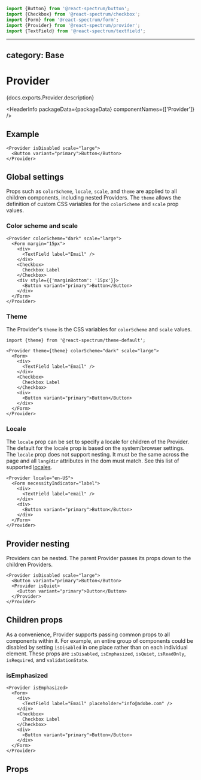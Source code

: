 

```jsx import
import {Button} from '@react-spectrum/button';
import {Checkbox} from '@react-spectrum/checkbox';
import {Form} from '@react-spectrum/form';
import {Provider} from '@react-spectrum/provider';
import {TextField} from '@react-spectrum/textfield';
```

---
category: Base
---

# Provider

<p>{docs.exports.Provider.description}</p>

<HeaderInfo
  packageData={packageData}
  componentNames={['Provider']} />

## Example

```tsx example
<Provider isDisabled scale="large">
  <Button variant="primary">Button</Button>
</Provider>
```

## Global settings

Props such as `colorScheme`, `locale`, `scale`, and `theme` are applied to all
children components, including nested Providers. The `theme` allows the
definition of custom CSS variables for the `colorScheme` and `scale` prop values.

### Color scheme and scale

```tsx example
<Provider colorScheme="dark" scale="large">
  <Form margin="15px">
    <div>
      <TextField label="Email" />
    </div>
    <Checkbox>
      Checkbox Label
    </Checkbox>
    <div style={{'marginBottom': '15px'}}>
      <Button variant="primary">Button</Button>
    </div>
  </Form>
</Provider>
```

### Theme

The Provider's `theme` is the CSS variables for `colorScheme` and `scale` values.

```tsx
import {theme} from '@react-spectrum/theme-default';

<Provider theme={theme} colorScheme="dark" scale="large">
  <Form>
    <div>
      <TextField label="Email" />
    </div>
    <Checkbox>
      Checkbox Label
    </Checkbox>
    <div>
      <Button variant="primary">Button</Button>
    </div>
  </Form>
</Provider>
```

### Locale

The `locale` prop can be set to specify a locale for children of the Provider.
The default for the locale prop is based on the system/browser settings.
The `locale` prop does not support nesting. It must be the same across the page and all `lang`/`dir` attributes in the dom must match.
See this list of supported [locales](../react-aria/internationalization#supported-locales).

```tsx example
<Provider locale="en-US">
  <Form necessityIndicator="label">
    <div>
      <TextField label="email" />
    </div>
    <div>
      <Button variant="primary">Button</Button>
    </div>
  </Form>
</Provider>
```

## Provider nesting

Providers can be nested. The parent Provider passes its props down to the
children Providers.

```tsx example
<Provider isDisabled scale="large">
  <Button variant="primary">Button</Button>
  <Provider isQuiet>
    <Button variant="primary">Button</Button>
  </Provider>
</Provider>
```

## Children props

As a convenience, Provider supports passing common props to all components
within it. For example, an entire group of components could be disabled by
setting `isDisabled` in one place rather than on each individual element.
These props are `isDisabled`, `isEmphasized`, `isQuiet`, `isReadOnly`,
`isRequired`, and `validationState`.

### isEmphasized

```tsx example
<Provider isEmphasized>
  <Form>
    <div>
      <TextField label="Email" placeholder="info@adobe.com" />
    </div>
    <Checkbox>
      Checkbox Label
    </Checkbox>
    <div>
      <Button variant="primary">Button</Button>
    </div>
  </Form>
</Provider>
```

## Props

<PropTable component={docs.exports.Provider} links={docs.links} />

